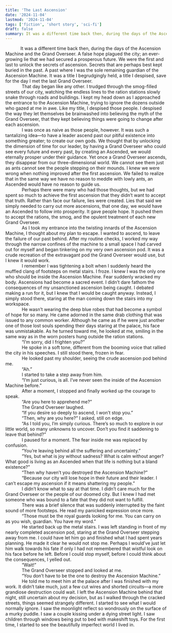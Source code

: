 ```yaml
---
title: 'The Last Ascension'
date: '2024-11-04'
lastmod: '2024-11-04'
tags: ['fiction', 'short story', 'sci-fi']
draft: false
summary: It was a different time back then, during the days of the Ascension Machine and the Grand Overseer. A false hope plagued the city; an ever-growing lie that we had secured a prosperous future...
---
```


&nbsp;&nbsp;&nbsp;&nbsp;&nbsp;&nbsp;&nbsp;&nbsp;&nbsp;&nbsp;&nbsp;&nbsp;It was a different time back then, during the days of the Ascension Machine and the Grand Overseer. A false hope plagued the city; an ever-growing lie that we had secured a prosperous future. We were the first and last to unlock the secrets of ascension. Secrets that are perhaps best kept buried in the past. A past where I was the sole remaining guardian of the Ascension Machine. It was a title I begrudgingly held, a title I despised, save for the day I met the last Grand Overseer.  
&nbsp;&nbsp;&nbsp;&nbsp;&nbsp;&nbsp;&nbsp;&nbsp;&nbsp;&nbsp;&nbsp;&nbsp; That day began like any other. I trudged through the smog-filled streets of our city, watching the endless lines to the ration stations slowly snake through roads and buildings. I kept my head down as I approached the entrance to the Ascension Machine, trying to ignore the dozens outside who gazed at me in awe. Like my title, I despised those people. I despised the way they let themselves be brainwashed into believing the myth of the Grand Overseer, that they kept believing things were going to change after each ascension.  
&nbsp;&nbsp;&nbsp;&nbsp;&nbsp;&nbsp;&nbsp;&nbsp;&nbsp;&nbsp;&nbsp;&nbsp; I was once as naive as those people, however. It was such a tantalizing idea—to have a leader ascend past our pitiful existence into something greater; to create our own gods. We thought that by unlocking the dimension of time for our leader, by having a Grand Overseer who could see every future and every past, by creating an Ascended, we would eternally prosper under their guidance. Yet once a Grand Overseer ascends, they disappear from our three-dimensional world. We cannot see them just as ants cannot see the people stepping on their mounds. I knew we were wrong when nothing improved after the first ascension. We failed to realize that in the same way we have no reason to meddle with lowly ants, an Ascended would have no reason to guide us.  
&nbsp;&nbsp;&nbsp;&nbsp;&nbsp;&nbsp;&nbsp;&nbsp;&nbsp;&nbsp;&nbsp;&nbsp; Perhaps there were many who had those thoughts, but we had spent so much to achieve the first ascension that they didn’t want to accept that truth. Rather than face our failure, lies were created. Lies that said we simply needed to carry out more ascensions, that one day, we would have an Ascended to follow into prosperity. It gave people hope. It pushed them to accept the rations, the smog, and the opulent treatment of each new Grand Overseer.  
&nbsp;&nbsp;&nbsp;&nbsp;&nbsp;&nbsp;&nbsp;&nbsp;&nbsp;&nbsp;&nbsp;&nbsp; As I took my entrance into the twisting innards of the Ascension Machine, I thought about my plan to escape. I wanted to ascend, to leave the failure of our past behind. After my routine checks, I worked my way through the narrow confines of the machine to a small space I had carved out for myself and began tinkering on my very own ascension pod. It was a crude recreation of the extravagant pod the Grand Overseer would use, but I knew it would work.  
&nbsp;&nbsp;&nbsp;&nbsp;&nbsp;&nbsp;&nbsp;&nbsp;&nbsp;&nbsp;&nbsp;&nbsp; I remember I was tightening a bolt when I suddenly heard the muffled clang of footsteps on metal stairs. I froze. I knew I was the only one who should be inside the Ascension Machine. Fear suddenly wracked my body. Ascensions had become a sacred event. I didn’t dare fathom the consequences of my unsanctioned ascension being caught. I debated making a run for it, but I knew that I would be caught anyway. Instead, I simply stood there, staring at the man coming down the stairs into my workspace.  
&nbsp;&nbsp;&nbsp;&nbsp;&nbsp;&nbsp;&nbsp;&nbsp;&nbsp;&nbsp;&nbsp;&nbsp; He wasn’t wearing the deep blue robes that had become a symbol of hope for so many. He came adorned in the same drab clothing that was issued to any common worker. Although he came as if he were just another one of those lost souls spending their days staring at the palace, his face was unmistakable. As he turned toward me, he looked at me, smiling in the same way as in the worn posters hung outside the ration stations.  
&nbsp;&nbsp;&nbsp;&nbsp;&nbsp;&nbsp;&nbsp;&nbsp;&nbsp;&nbsp;&nbsp;&nbsp; “I’m sorry, did I frighten you?”  
&nbsp;&nbsp;&nbsp;&nbsp;&nbsp;&nbsp;&nbsp;&nbsp;&nbsp;&nbsp;&nbsp;&nbsp; He spoke in a soft tone, different from the booming voice that rallied the city in his speeches. I still stood there, frozen in fear.  
&nbsp;&nbsp;&nbsp;&nbsp;&nbsp;&nbsp;&nbsp;&nbsp;&nbsp;&nbsp;&nbsp;&nbsp; He looked past my shoulder, seeing the crude ascension pod behind me.  
&nbsp;&nbsp;&nbsp;&nbsp;&nbsp;&nbsp;&nbsp;&nbsp;&nbsp;&nbsp;&nbsp;&nbsp; “Ah.”  
&nbsp;&nbsp;&nbsp;&nbsp;&nbsp;&nbsp;&nbsp;&nbsp;&nbsp;&nbsp;&nbsp;&nbsp; I started to take a step away from him.  
&nbsp;&nbsp;&nbsp;&nbsp;&nbsp;&nbsp;&nbsp;&nbsp;&nbsp;&nbsp;&nbsp;&nbsp; “I’m just curious, is all. I’ve never seen the inside of the Ascension Machine before.”  
&nbsp;&nbsp;&nbsp;&nbsp;&nbsp;&nbsp;&nbsp;&nbsp;&nbsp;&nbsp;&nbsp;&nbsp; After a moment, I stopped and finally worked up the courage to speak.  
&nbsp;&nbsp;&nbsp;&nbsp;&nbsp;&nbsp;&nbsp;&nbsp;&nbsp;&nbsp;&nbsp;&nbsp; “Are you here to apprehend me?”  
&nbsp;&nbsp;&nbsp;&nbsp;&nbsp;&nbsp;&nbsp;&nbsp;&nbsp;&nbsp;&nbsp;&nbsp; The Grand Overseer laughed.  
&nbsp;&nbsp;&nbsp;&nbsp;&nbsp;&nbsp;&nbsp;&nbsp;&nbsp;&nbsp;&nbsp;&nbsp; “If you desire so deeply to ascend, I won’t stop you.”  
&nbsp;&nbsp;&nbsp;&nbsp;&nbsp;&nbsp;&nbsp;&nbsp;&nbsp;&nbsp;&nbsp;&nbsp; “Then, why are you here?” I asked, still on edge.  
&nbsp;&nbsp;&nbsp;&nbsp;&nbsp;&nbsp;&nbsp;&nbsp;&nbsp;&nbsp;&nbsp;&nbsp; “As I told you, I’m simply curious. There’s so much to explore in our little world, so many unknowns to uncover. Don’t you find it saddening to leave that behind?”  
&nbsp;&nbsp;&nbsp;&nbsp;&nbsp;&nbsp;&nbsp;&nbsp;&nbsp;&nbsp;&nbsp;&nbsp; I paused for a moment. The fear inside me was replaced by confusion.  
&nbsp;&nbsp;&nbsp;&nbsp;&nbsp;&nbsp;&nbsp;&nbsp;&nbsp;&nbsp;&nbsp;&nbsp; “You’re leaving behind all the suffering and uncertainty.”  
&nbsp;&nbsp;&nbsp;&nbsp;&nbsp;&nbsp;&nbsp;&nbsp;&nbsp;&nbsp;&nbsp;&nbsp; “Yes, but what is joy without sadness? What is calm without anger? What good is living as an Ascended when that life is nothing but a bland existence?”  
&nbsp;&nbsp;&nbsp;&nbsp;&nbsp;&nbsp;&nbsp;&nbsp;&nbsp;&nbsp;&nbsp;&nbsp; “Then why haven’t you destroyed the Ascension Machine?”  
&nbsp;&nbsp;&nbsp;&nbsp;&nbsp;&nbsp;&nbsp;&nbsp;&nbsp;&nbsp;&nbsp;&nbsp; “Because our city will lose hope in their future and their leader. I can’t escape my ascension if it means shattering my people.”  
&nbsp;&nbsp;&nbsp;&nbsp;&nbsp;&nbsp;&nbsp;&nbsp;&nbsp;&nbsp;&nbsp;&nbsp; I didn’t know what to say at that time. I didn’t care much for the Grand Overseer or the people of our doomed city. But I knew I had met someone who was bound to a fate that they did not want to fulfill.  
&nbsp;&nbsp;&nbsp;&nbsp;&nbsp;&nbsp;&nbsp;&nbsp;&nbsp;&nbsp;&nbsp;&nbsp; There was a brief silence that was suddenly interrupted by the faint sound of more footsteps. He read my panicked expression once more.  
&nbsp;&nbsp;&nbsp;&nbsp;&nbsp;&nbsp;&nbsp;&nbsp;&nbsp;&nbsp;&nbsp;&nbsp; “Those must be the royal guards looking for me. You can carry on as you wish, guardian. You have my word.”  
&nbsp;&nbsp;&nbsp;&nbsp;&nbsp;&nbsp;&nbsp;&nbsp;&nbsp;&nbsp;&nbsp;&nbsp; He started back up the metal stairs. I was left standing in front of my nearly completed ascension pod, staring at the Grand Overseer stepping away from me. I could have let him go and finished what I had spent years planning. He made it clear he would not stop me. Perhaps I would’ve just let him walk towards his fate if only I had not remembered that wistful look on his face before he left. Before I could stop myself, before I could think about the consequences, I yelled out.  
&nbsp;&nbsp;&nbsp;&nbsp;&nbsp;&nbsp;&nbsp;&nbsp;&nbsp;&nbsp;&nbsp;&nbsp; “Wait\!”  
&nbsp;&nbsp;&nbsp;&nbsp;&nbsp;&nbsp;&nbsp;&nbsp;&nbsp;&nbsp;&nbsp;&nbsp; The Grand Overseer stopped and looked at me.  
&nbsp;&nbsp;&nbsp;&nbsp;&nbsp;&nbsp;&nbsp;&nbsp;&nbsp;&nbsp;&nbsp;&nbsp; “You don’t have to be the one to destroy the Ascension Machine.”  
&nbsp;&nbsp;&nbsp;&nbsp;&nbsp;&nbsp;&nbsp;&nbsp;&nbsp;&nbsp;&nbsp;&nbsp; He told me to meet him at the palace after I was finished with my work. It didn’t take much, just a few cut wires and shorted circuits—a more grandiose destruction could wait. I left the Ascension Machine behind that night, still uncertain about my decision, but as I walked through the cracked streets, things seemed strangely different. I started to see what I would normally ignore. I saw the moonlight reflect so wondrously on the surface of a murky puddle. I saw a couple kissing under a dying street light. I saw children through windows being put to bed with makeshift toys. For the first time, I started to see the beautifully imperfect world I lived in.
